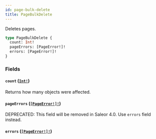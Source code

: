 ```yaml
---
id: page-bulk-delete
title: PageBulkDelete
---
```


Deletes pages.

```graphql
type PageBulkDelete {
  count: Int!
  pageErrors: [PageError!]!
  errors: [PageError!]!
}
```

### Fields

#### `count` ([`Int!`](/developer/api-reference/scalars/int))

Returns how many objects were affected.

#### `pageErrors` ([`[PageError!]!`](/developer/api-reference/objects/page-error))

<span class="badge badge--warning">DEPRECATED: This field will be removed in Saleor 4.0. Use `errors` field instead.</span>

#### `errors` ([`[PageError!]!`](/developer/api-reference/objects/page-error))
